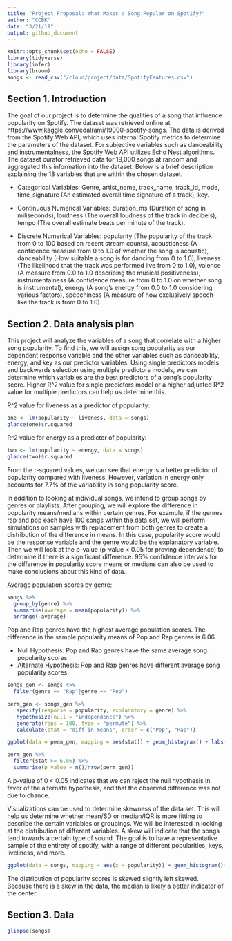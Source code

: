 ```yaml
---
title: "Project Proposal: What Makes a Song Popular on Spotify?"
author: "CCBK"
date: "3/21/19"
output: github_document
---
```

```r
knitr::opts_chunk$set(echo = FALSE)
library(tidyverse)
library(infer)
library(broom)
songs <- read_csv("/cloud/project/data/SpotifyFeatures.csv")
```

## Section 1. Introduction

The goal of our project is to determine the qualities of a song that influence popularity on Spotify. The dataset was retrieved online at https://www.kaggle.com/edalrami/19000-spotify-songs. The data is derived from the Spotify Web API, which uses internal Spotify metrics to determine the parameters of the dataset. For subjective variables such as danceability and instrumentalness, the Spotify Web API utilizes Echo Nest algorithms. The dataset curator retrieved data for 19,000 songs at random and aggregated this information into the dataset. Below is a brief description explaining the 18 variables that are within the chosen dataset. 
 
+ Categorical Variables:
Genre, artist_name, track_name, track_id, mode, time_signature (An estimated overall time signature of a track), key.

+ Continuous Numerical Variables:
duration_ms (Duration of song in miliseconds), loudness (The overall loudness of the track in decibels), tempo (The overall estimate beats per minute of the track).

+ Discrete Numerical Variables:
popularity (The popularity of the track from 0 to 100 based on recent stream counts),
acousticness (A confidence measure from 0 to 1.0 of whether the song is acoustic),
danceability (How suitable a song is for dancing from 0 to 1.0), liveness (The likelihood that the track was performed live from 0 to 1.0), valence (A measure from 0.0 to 1.0 describing the musical positiveness), instrumentalness (A confidence measure from 0 to 1.0 on whether song is instrumental), energy (A song’s energy from 0.0 to 1.0 considering various factors), speechiness (A measure of how exclusively speech-like the track is from 0 to 1.0).

## Section 2. Data analysis plan

This project will analyze the variables of a song that correlate with a higher song popularity. To find this, we will assign song popularity as our dependent response variable and the other variables such as danceability, energy, and key as our predictor variables. Using single predictors models and backwards selection using multiple predictors models, we can determine which variables are the best predictors of a song's popularity score. Higher R^2 value for single predictors model or a higher adjusted R^2 value for multiple predictors can help us determine this. 

R^2 value for liveness as a predictor of popularity:
```r
one <- lm(popularity ~ liveness, data = songs)
glance(one)$r.squared
```
R^2 value for energy as a predictor of popularity:
```r
two <- lm(popularity ~ energy, data = songs)
glance(two)$r.squared
```
From the r-squared values, we can see that energy is a better predictor of popularity compared with liveness. However, variation in energy only accounts for 7.7% of the variability in song popularity score. 

In addition to looking at individual songs, we intend to group songs by genres or playlists. After grouping, we will explore the difference in popularity means/medians within certain genres. For example, if the genres rap and pop each have 100 songs within the data set, we will perform simulations on samples with replacement from both genres to create a distribution of the difference in means. In this case, popularity score would be the response variable and the genre would be the explanatory variable. Then we will look at the p-value (p-value < 0.05 for proving dependence) to determine if there is a significant difference. 95% confidence intervals for the difference in popularity score means or medians can also be used to make conclusions about this kind of data. 

Average population scores by genre:
```r
songs %>%
  group_by(genre) %>%
  summarise(average = mean(popularity)) %>%
  arrange(-average)
```
Pop and Rap genres have the highest average population scores. The difference in the sample popularity means of Pop and Rap genres is 6.06.  

+ Null Hypothesis: Pop and Rap genres have the same average song popularity scores.
+ Alternate Hypothesis: Pop and Rap genres have different average song popularity scores. 

```r
songs_gen <- songs %>%
  filter(genre == "Rap"|genre == "Pop")

perm_gen <- songs_gen %>%
   specify(response = popularity, explanatory = genre) %>%
   hypothesize(null = "independence") %>%
   generate(reps = 100, type = "permute") %>%
   calculate(stat = "diff in means", order = c("Pop", "Rap"))

ggplot(data = perm_gen, mapping = aes(stat)) + geom_histogram() + labs(title = "Distribution of Difference in Popularity Score Means between Pop and Rap Genres", x = "Difference in Means")

perm_gen %>%
  filter(stat >= 6.06) %>%
  summarise(p_value = n()/nrow(perm_gen))
```
A p-value of 0 < 0.05 indicates that we can reject the null hypothesis in favor of the alternate hypothesis, and that the observed difference was not due to chance. 

Visualizations can be used to determine skewness of the data set. This will help us determine whether mean/SD or median/IQR is more fitting to describe the certain variables or groupings. We will be interested in looking at the distribution of different variables. A skew will indicate that the songs tend towards a certain type of sound. The goal is to have a representative sample of the entirety of spotify, with a range of different popularities, keys, liveliness, and more.  

```r
ggplot(data = songs, mapping = aes(x = popularity)) + geom_histogram()+ labs(title = "Distribution of Popularity Scores", x = "Popularity Score")

```

The distribution of popularity scores is skewed slightly left skewed. Because there is a skew in the data, the median is likely a better indicator of the center. 

## Section 3. Data

```r
glimpse(songs)
```
